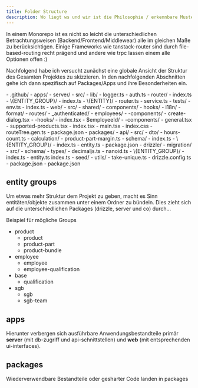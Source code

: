 ```yaml
---
title: Folder Structure
description: Wo liegt ws und wir ist die Philosophie / erkennbare Muster für bessere Wartbarkeit
---
```


In einem Monorepo ist es nicht so leicht die unterschiedlichen Betrachtungsweisen (Backend/Frontend/Middlewear) alle im gleichen Maße zu berücksichtigen. Einige Frameworks wie tanstack-router sind durch file-based-routing recht prägend und andere wie trpc lassen einem alle Optionen offen :)

Nachfolgend habe ich versucht zunächst eine globale Ansicht der Struktur des Gesamten Projektes zu skizzieren. In den nachfolgenden Abschnitten gehe ich dann spezifisch auf Packages/Apps und ihre Besonderheiten ein.

<FileTree>
- .github/
- apps/
    - server/
        - src/
            - lib/
                - logger.ts
                - auth.ts
            - router/
                - index.ts
                - \{ENTITY_GROUP}/
                    - index.ts
                    - \{ENTITY}/
                        - router.ts
                        - service.ts
            - tests/
            - env.ts
            - index.ts
    - web/
        - src/
            - shared/
                - components/
                - hooks/
                - i18n/
                - format/
            - routes/
                - _authenticated/
                    - employees/
                        - -components/
                            - create-dialog.tsx
                        - -hooks/
                        - index.tsx
                        - $employeeId/
                            - -components/
                            - general.tsx
                            - supported-products.tsx
                            - index.tsx
            - main.tsx
            - index.css
            - routeTree.gen.ts
        - package.json
- packages/
    - api/
        - src/
            - dto/
                - hours-count.ts
            - calculation/
                - product-part-margin.ts
            - schema/
                - index.ts
                - \{ENTITY_GROUP}/
                    - index.ts
                    - entity.ts
        - package.json
    - drizzle/
        - migration/
        - src/
            - schema/
                - types/
                    - decimaljs.ts
                    - nanoid.ts
                - \{ENTITY_GROUP}/
                    - index.ts
                    - entity.ts
                index.ts
            - seed/
            - utils/
                - take-unique.ts
        - drizzle.config.ts
        - package.json
- package.json
</FileTree>

## entity groups

Um etwas mehr Struktur dem Projekt zu geben, macht es Sinn entitäten/objekte zusammen unter einem Ordner zu bündeln. Dies zieht sich auf die unterschiedlichen Packages (drizzle, server und co) durch...

Beispiel für mögliche Groups
- product
    - product
    - product-part
    - product-bundle
- employee
    - employee
    - employee-qualification
- base
    - qualification
- sgb
    - sgb
    - sgb-team

## apps

Hierunter verbergen sich ausführbare Anwendungsbestandteile primär **server** (mit db-zugriff und api-schnittstellen) und **web** (mit entsprechenden ui-interfaces).

<LinkCard
    title="Server"
    href="/guides/apps/server/"
    description="Backendentwicklung mit drizzle und co"
/>
<LinkCard
    title="Web"
    href="/guides/apps/web/"
    description="Frontendwickliung mit tanstack und tailwind"
/>

## packages

Wiederverwendbare Bestandteile oder gesharter Code landen in packages

<LinkCard
    title="API"
    href="/guides/packages/api/"
    description="zod-Schemas, DTOs ud shared Methods"
/>
<LinkCard
    title="Drizzle"
    href="/guides/packages/drizzle/"
    description="Datenbankstrukturen und Migrationen"
/>